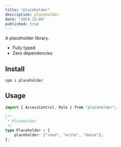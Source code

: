 ```yaml
---
title: "placeholder"
description: placeholder
date: "2024-12-04"
published: true
---
```


A placeholder library.

-   Fully typed
-   Zero dependencies

## Install

```sh-session
npm i placeholder
```

## Usage

```ts
import { AccessControl, Role } from "placeholder";

/**
 * Placeholder
 */
type Placeholder = {
    placeholder: ["read", "write", "dance"];
};
```
